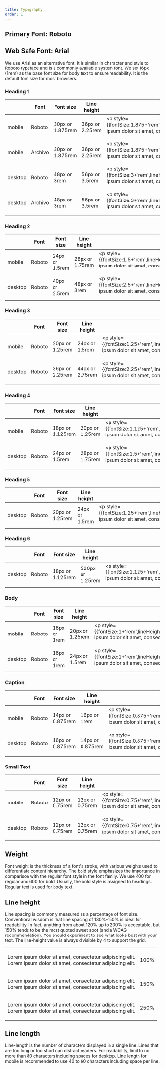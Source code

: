 ```yaml
---
title: Typography
order: 1
---
```


## Primary Font: Roboto

## Web Safe Font: Arial

We use Arial as an alternative font. It is similar in character and style to Roboto typeface and is a commonly available system font.
We set 16px (1rem) as the base font size for body text to ensure readability. It is the default font size for most browsers.



### Heading 1
|         | Font |Font size                                    | Line height                                   | Example |
| ------- | ---  |-------------------------------------------- | --------------------------------------------- |---
| mobile  | Roboto     |    30px or 1.875rem |  36px or 2.25rem    | <p style={{fontSize:1.875+'rem',lineHeight:2.25+'rem',fontFamily:'Roboto'}}>Lorem ipsum dolor sit amet, consectetur adipiscing elit.</p>
| mobile  | Archivo     |    30px or 1.875rem |  36px or 2.25rem    | <p style={{fontSize:1.875+'rem',lineHeight:2.25+'rem',fontFamily:'Archivo'}}>Lorem ipsum dolor sit amet, consectetur adipiscing elit.</p>
| desktop |Roboto|48px or 3rem        | 56px or 3.5rem |  <p style={{fontSize:3+'rem',lineHeight:3.5+'rem',fontFamily:'Roboto'}}>Lorem ipsum dolor sit amet, consectetur adipiscing elit.</p>
| desktop |Archivo|48px or 3rem        | 56px or 3.5rem |  <p style={{fontSize:3+'rem',lineHeight:3.5+'rem',fontFamily:'Archivo'}}>Lorem ipsum dolor sit amet, consectetur adipiscing elit.</p>


### Heading 2
|         | Font |Font size                                    | Line height                                   | Example |
| ------- | ---  |-------------------------------------------- | --------------------------------------------- |---
| mobile  | Roboto     |    24px or 1.5rem |  28px or 1.75rem     | <p style={{fontSize:1.5+'rem',lineHeight:1.75+'rem',fontFamily:'Roboto'}}>Lorem ipsum dolor sit amet, consectetur adipiscing elit.</p>
| desktop |Roboto|40px or 2.5rem       | 48px or 3rem|  <p style={{fontSize:2.5+'rem',lineHeight:3+'rem',fontFamily:'Roboto'}}>Lorem ipsum dolor sit amet, consectetur adipiscing elit.</p>

### Heading 3
|         | Font |Font size                                    | Line height                                   | Example |
| ------- | ---  |-------------------------------------------- | --------------------------------------------- |---
| mobile  | Roboto     |    20px or 1.25rem | 24px or 1.5rem     | <p style={{fontSize:1.25+'rem',lineHeight:1.5+'rem',fontFamily:'Roboto'}}>Lorem ipsum dolor sit amet, consectetur adipiscing elit.</p>
| desktop |Roboto|36px or 2.25rem        | 44px or 2.75rem |  <p style={{fontSize:2.25+'rem',lineHeight:2.75+'rem',fontFamily:'Roboto'}}>Lorem ipsum dolor sit amet, consectetur adipiscing elit.</p>

### Heading 4
|         | Font |Font size                                    | Line height                                   | Example |
| ------- | ---  |-------------------------------------------- | --------------------------------------------- |---
| mobile  | Roboto     |    18px or 1.125rem | 20px or 1.25rem    | <p style={{fontSize:1.125+'rem',lineHeight:1.25+'rem',fontFamily:'Roboto'}}>Lorem ipsum dolor sit amet, consectetur adipiscing elit.</p>
| desktop |Roboto|24px or 1.5rem        |28px or 1.75rem |  <p style={{fontSize:1.5+'rem',lineHeight:1.75+'rem',fontFamily:'Roboto'}}>Lorem ipsum dolor sit amet, consectetur adipiscing elit.</p>

### Heading 5
|         | Font |Font size                                    | Line height                                   | Example |
| ------- | ---  |-------------------------------------------- | --------------------------------------------- |---
| desktop |Roboto|20px or 1.25rem        | 24px or 1.5rem |  <p style={{fontSize:1.25+'rem',lineHeight:1.55+'rem',fontFamily:'Roboto'}}>Lorem ipsum dolor sit amet, consectetur adipiscing elit.</p>

### Heading 6
|         | Font |Font size                                    | Line height                                   | Example |
| ------- | ---  |-------------------------------------------- | --------------------------------------------- |---
| desktop |Roboto|18px or 1.125rem        | 520px or 1.25rem |  <p style={{fontSize:1.125+'rem',lineHeight:1.25+'rem',fontFamily:'Roboto'}}>Lorem ipsum dolor sit amet, consectetur adipiscing elit.</p>

### Body
|         | Font |Font size                                    | Line height                                   | Example |
| ------- | ---  |-------------------------------------------- | --------------------------------------------- |---
| mobile  | Roboto     |    16px or 1rem| 20px or 1.25rem     | <p style={{fontSize:1+'rem',lineHeight:1.25+'rem',fontFamily:'Roboto'}}>Lorem ipsum dolor sit amet, consectetur adipiscing elit.</p>
| desktop |Roboto|16px or 1rem|  24px or 1.5rem |  <p style={{fontSize:1+'rem',lineHeight:1.5+'rem',fontFamily:'Roboto'}}>Lorem ipsum dolor sit amet, consectetur adipiscing elit.</p>

### Caption
|         | Font |Font size                                    | Line height                                   | Example |
| ------- | ---  |-------------------------------------------- | --------------------------------------------- |---
| mobile  | Roboto     |   14px or 0.875rem| 16px or 1rem    | <p style={{fontSize:0.875+'rem',lineHeight:1+'rem',fontFamily:'Roboto'}}>Lorem ipsum dolor sit amet, consectetur adipiscing elit.</p>
| desktop |Roboto|16px or 0.875rem       | 14px or 0.875rem |  <p style={{fontSize:0.875+'rem',lineHeight:0.875+'rem',fontFamily:'Roboto'}}>Lorem ipsum dolor sit amet, consectetur adipiscing elit.</p>

### Small Text
|         | Font |Font size                                    | Line height                                   | Example |
| ------- | ---  |-------------------------------------------- | --------------------------------------------- |---
| mobile  | Roboto     |    12px or 0.75rem | 12px or 0.75rem     | <p style={{fontSize:0.75+'rem',lineHeight:0.75+'rem',fontFamily:'Roboto'}}>Lorem ipsum dolor sit amet, consectetur adipiscing elit.</p>
| desktop |Roboto|12px or 0.75rem       | 12px or 0.75rem |  <p style={{fontSize:0.75+'rem',lineHeight:0.75+'rem',fontFamily:'Roboto'}}>Lorem ipsum dolor sit amet, consectetur adipiscing elit.</p>



## Weight

Font weight is the thickness of a font's stroke, with various weights used to differentiate content hierarchy. The bold style emphasizes the importance in comparison with the regular font style in the font family. We use 400 for regular and 600 for bold. Usually, the bold style is assigned to headings. Regular text is used for body text.

## Line height

Line spacing is commonly measured as a percentage of font size. Conventional wisdom is that line spacing of 130%-150% is ideal for readability. In fact, anything from about 120% up to 200% is acceptable, but 150% tends to be the most quoted sweet spot (and a WCAG recommendation). You should experiment to see what looks best with your text. The line-height value is always divisible by 4 to support the grid.
<table >
    <tbody>
        <tr>
            <td><p style={{lineHeight:100+'%',width:600+'px' }}>Lorem ipsum dolor sit amet, consectetur adipiscing elit. <br /> Lorem ipsum dolor sit amet, consectetur adipiscing elit. </p></td>
            <td style={{width:150+'px' }}>100%</td>
        </tr>
        <tr>
            <td><p style={{lineHeight:150+'%',width:600+'px' }}>Lorem ipsum dolor sit amet, consectetur adipiscing elit. <br /> Lorem ipsum dolor sit amet, consectetur adipiscing elit.</p></td>
            <td style={{width:150+'px' }}>150%</td>
        </tr>
        <tr>
            <td><p style={{lineHeight:250+'%',width:600+'px' }}>Lorem ipsum dolor sit amet, consectetur adipiscing elit. <br /> Lorem ipsum dolor sit amet, consectetur adipiscing elit.</p></td>
            <td style={{width:150+'px' }}>250%</td>
        </tr>
    </tbody>
</table>



## Line length

Line-length is the number of characters displayed in a single line. Lines that are too long or too short can distract readers. For readability, limit to no more than 80 characters including spaces for desktop. Line length for mobile is recommended to use 40 to 60 characters including space per line.
